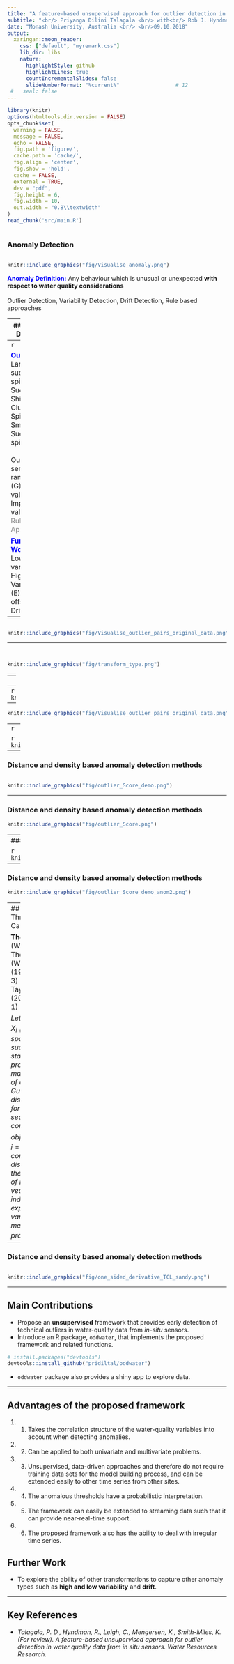 ```yaml
---
title: "A feature-based unsupervised approach for outlier detection in water quality data from in situ sensors"
subtitle: "<br/> Priyanga Dilini Talagala <br/> with<br/> Rob J. Hyndman <br/> Catherine Leigh <br/> Kerrie Mengersen <br/> Kate Smith-Miles "
date: "Monash University, Australia <br/> <br/>09.10.2018"
output:
  xaringan::moon_reader:
    css: ["default", "myremark.css"]
    lib_dir: libs
    nature:
      highlightStyle: github
      highlightLines: true
      countIncrementalSlides: false
      slideNumberFormat: "%current%"                  # 12
 #   seal: false
---
```


```r
library(knitr)
options(htmltools.dir.version = FALSE)
opts_chunk$set(
  warning = FALSE,
  message = FALSE,
  echo = FALSE,
  fig.path = 'figure/',
  cache.path = 'cache/',
  fig.align = 'center',
  fig.show = 'hold',
  cache = FALSE,
  external = TRUE,
  dev = "pdf",
  fig.height = 6,
  fig.width = 10,
  out.width = "0.8\\textwidth"
)
read_chunk('src/main.R')
```

```r
```

### Anomaly Detection 

```r
```
```r
knitr::include_graphics("fig/Visualise_anomaly.png")
```

<span style="color:blue">**Anomaly Definition:**</span> Any behaviour which is unusual or unexpected **with respect to water quality considerations**
<br/><br/>  Outlier Detection,  Variability Detection, Drift Detection, Rule based approaches

---
### Outlier Detection
```r
```
```r
```
```r
knitr::include_graphics("fig/Visualise_outlier.png")
```

<span style="color:blue">**Outlier Definition:**</span> A point which is significantly different (with respect to distance or density) from the majority of a given data space 
<br/> <br/>  <span style="color:red">Outlier Detection </span>, Variability Detection, Drift Detection, <span style="color:red">Rule based approaches </span>

---
```r
```
```r
```
```r
knitr::include_graphics("fig/Visualise_outlier.png")
```

<span style="color:blue">**Our focus:**</span>
<br/> Large sudden spikes(A), Sudden Shifts (D), Clusters of Spikes (I), Small Sudden spikes (J)
<br/> <br/>  Out-of-sensor-range values (G), Missing values (K), Impossible values (F) - <span style="color:gray">Rule based Approaches </span>

<span style="color:blue">**Further Work:** </span>
<br/>  Low variability(B), High Variability (E), Constant offset (C), Drift (H)
---

```r
```

```r
knitr::include_graphics("fig/Visualise_outlier_pairs_original_data.png")
```
---

```r
```
```r
```

```r
knitr::include_graphics("fig/transform_type.png")
```



---
```r
```

```r
```

--
```r
knitr::include_graphics("fig/trans_demo_TCL.png")
```

---

```r
knitr::include_graphics("fig/Visualise_outlier_pairs_original_data.png")
```

---
```r
```

```r
knitr::include_graphics("fig/Visualise_outlier_pairs_trans_data.png")
```

---

### Distance and density based anomaly detection methods
```r
```


```r
knitr::include_graphics("fig/outlier_Score_demo.png")
```

---

### Distance and density based anomaly detection methods

```r
knitr::include_graphics("fig/outlier_Score.png")
```

---
### Distance and density based anomaly detection methods

```r
knitr::include_graphics("fig/outlier_Score_demo_anom1.png")
```

---

### Distance and density based anomaly detection methods

```r
knitr::include_graphics("fig/outlier_Score_demo_anom2.png")
```

---
## Outlier Threshold Calculation


**Theorem**  (Weissman's Theorem). (Weissman (1978), Theorem 3) (Burridge and Taylor (2006),Proposition 1)

*Let* $D_{i,n} = X_{i:n}-X_{i+1:n}$ *be the spacings between successive order statistics. Then, provided* $F$ *is in the maximum domain of attraction of the Gumbel distribution, and for a suitable sequence of constants*, $a_n$, *the objects,* $\left\{a_{n}^{-1}D_{i,n}, i=1, \dots,K \right\}$, *converge in distribution under the null hypothesis of no outliers to a vector of* $K$ *independent exponential variates with means proportional to* $i^{-1}$.

---

### Distance and density based anomaly detection methods

```r
```
```r
knitr::include_graphics("fig/one_sided_derivative_TCL_sandy.png")
```

---

## Main Contributions

- Propose an **unsupervised** framework that provides early detection of technical outliers in water-quality data from *in-situ* sensors.
- Introduce an R package, `oddwater`, that implements the proposed framework and related functions.

```r
# install.packages("devtools")
devtools::install_github("pridiltal/oddwater")
```
- `oddwater` package also provides a shiny app to explore data. 

---

## Advantages of the proposed framework

1. (1) Takes the correlation structure of the water-quality variables into account when detecting anomalies. 

2. (2) Can be applied to both univariate and multivariate problems.

3. (3) Unsupervised, data-driven approaches and therefore do not require training data sets for the model building process, and can be extended easily to other time series from other sites. 

4. (4) The anomalous thresholds have a probabilistic interpretation. 
5. (5) The framework can easily be extended to streaming data such that it can provide near-real-time support. 

6. (6) The proposed framework also has the ability to deal with irregular time series.

## Further Work

- To explore the ability of other transformations to capture other anomaly types such as **high and low variability** and **drift**.

---
## Key References

- *Talagala, P. D., Hyndman, R., Leigh, C., Mengersen, K., Smith-Miles, K. (For review). A feature-based unsupervised approach for outlier detection in water quality data from in situ sensors. Water Resources Research.*

